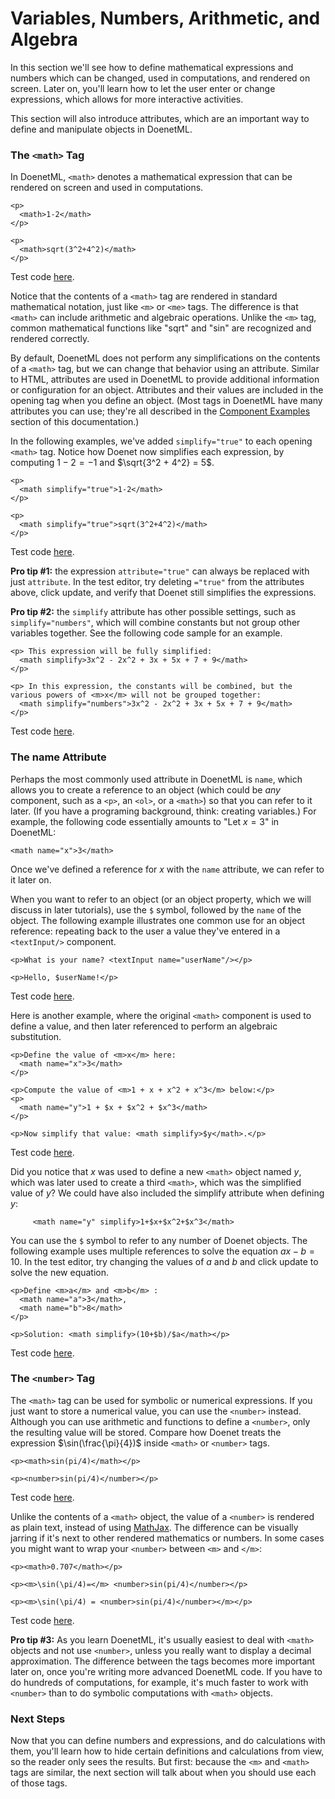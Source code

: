 
# Variables, Numbers, Arithmetic, and Algebra

In this section we'll see how to define mathematical expressions and numbers which can be changed, used in computations, and rendered on screen. Later on, you'll learn how to let the user enter or change expressions, which allows for more interactive activities.

This section will also introduce attributes, which are an important way to define and manipulate objects in DoenetML.

### The `<math>` Tag
In DoenetML, `<math>` denotes a mathematical expression that can be rendered on screen and used in computations.

```doenet
<p>
  <math>1-2</math>
</p>

<p>
  <math>sqrt(3^2+4^2)</math>
</p>
```
Test code [here](https://www.doenet.org/portfolioeditor/_J1J2N530LyIvVWx64xB8V/_AgzWwqGV6Yy9DfqMyGlFm).

Notice that the contents of a `<math>` tag are rendered in standard mathematical notation, just like `<m>` or `<me>` tags. The difference is that `<math>` can include arithmetic and algebraic operations. Unlike the `<m>` tag, common mathematical functions like "sqrt" and "sin" are recognized and rendered correctly.

By default, DoenetML does not perform any simplifications on the contents of a `<math>` tag, but we can change that behavior using an attribute. Similar to HTML, attributes are used in DoenetML to provide additional information or configuration for an object. Attributes and their values are included in the opening tag when you define an object. (Most tags in DoenetML have many attributes you can use; they're all described in the [Component Examples](../../reference/doenetML_components/componentIndex.mdx) section of this documentation.)

In the following examples, we've added `simplify="true"` to each opening `<math>` tag. Notice how Doenet now simplifies each expression, by computing $1 - 2 = -1$ and $\sqrt{3^2 + 4^2} = 5$.

```doenet
<p>
  <math simplify="true">1-2</math>
</p>

<p>
  <math simplify="true">sqrt(3^2+4^2)</math>
</p>
```
Test code [here](https://www.doenet.org/portfolioeditor/_J1J2N530LyIvVWx64xB8V/_AgzWwqGV6Yy9DfqMyGlFm).

**Pro tip #1:** the expression `attribute="true"` can always be replaced with just `attribute`. In the test editor, try deleting `="true"` from the attributes above, click update, and verify that Doenet still simplifies the expressions.

**Pro tip #2:** the `simplify` attribute has other possible settings, such as `simplify="numbers"`, which will combine constants but not group other variables together. See the following code sample for an example.

```doenet
<p> This expression will be fully simplified:
  <math simplify>3x^2 - 2x^2 + 3x + 5x + 7 + 9</math>
</p>

<p> In this expression, the constants will be combined, but the various powers of <m>x</m> will not be grouped together:
  <math simplify="numbers">3x^2 - 2x^2 + 3x + 5x + 7 + 9</math>
</p>
```
Test code [here](https://www.doenet.org/portfolioeditor/_J1J2N530LyIvVWx64xB8V/_AgzWwqGV6Yy9DfqMyGlFm).

### The name Attribute
Perhaps the most commonly used attribute in DoenetML is `name`, which allows you to create a reference to an object (which could be *any* component, such as a `<p>`, an `<ol>`, or a `<math>`) so that you can refer to it later. (If you have a programing background, think: creating variables.) For example, the following code essentially amounts to "Let $x = 3$" in DoenetML:
```doenet
<math name="x">3</math>
```

Once we've defined a reference for $x$ with the `name` attribute, we can refer to it later on. 

When you want to refer to an object (or an object property, which we will discuss in later tutorials), use the `$` symbol, followed by the `name` of the object. The following example illustrates one common use for an object reference: repeating back to the user a value they've entered in a `<textInput/>` component.

```doenet
<p>What is your name? <textInput name="userName"/></p>

<p>Hello, $userName!</p>
```
Test code [here](https://www.doenet.org/portfolioeditor/_J1J2N530LyIvVWx64xB8V/_AgzWwqGV6Yy9DfqMyGlFm).

Here is another example, where the original `<math>` component is used to define a value, and then later referenced to perform an algebraic substitution.

```doenet
<p>Define the value of <m>x</m> here:
  <math name="x">3</math>
</p>

<p>Compute the value of <m>1 + x + x^2 + x^3</m> below:</p>
<p>
  <math name="y">1 + $x + $x^2 + $x^3</math>
</p>

<p>Now simplify that value: <math simplify>$y</math>.</p>
```
Test code [here](https://www.doenet.org/portfolioeditor/_J1J2N530LyIvVWx64xB8V/_AgzWwqGV6Yy9DfqMyGlFm).

Did you notice that $x$ was used to define a new `<math>` object named $y$, which was later used to create a third `<math>`, which was the simplified value of $y$? We could have also included the simplify attribute when defining $y$:
```doenet
     <math name="y" simplify>1+$x+$x^2+$x^3</math>
```

You can use the `$` symbol to refer to any number of Doenet objects. The following example uses multiple references to solve the equation $a x - b = 10$. In the test editor, try changing the values of $a$ and $b$ and click update to solve the new equation.

```doenet
<p>Define <m>a</m> and <m>b</m> :
  <math name="a">3</math>, 
  <math name="b">8</math>
</p>

<p>Solution: <math simplify>(10+$b)/$a</math></p>
```
Test code [here](https://www.doenet.org/portfolioeditor/_J1J2N530LyIvVWx64xB8V/_AgzWwqGV6Yy9DfqMyGlFm).

### The `<number>` Tag
The `<math>` tag can be used for symbolic or numerical expressions. If you just want to store a numerical value, you can use the `<number>` instead. Although you can use arithmetic and functions to define a `<number>`, only the resulting value will be stored. Compare how Doenet treats the expression $\sin(\frac{\pi}{4})$ inside `<math>` or `<number>` tags.

```doenet
<p><math>sin(pi/4)</math></p>

<p><number>sin(pi/4)</number></p>  
```
Test code [here](https://www.doenet.org/portfolioeditor/_J1J2N530LyIvVWx64xB8V/_AgzWwqGV6Yy9DfqMyGlFm).

Unlike the contents of a `<math>` object, the value of a `<number>` is rendered as plain text, instead of using [MathJax](https://www.mathjax.org/). The difference can be visually jarring if it's next to other rendered mathematics or numbers. In some cases you might want to wrap your `<number>` between `<m>` and `</m>`:

```doenet
<p><math>0.707</math></p>

<p><m>\sin(\pi/4)=</m> <number>sin(pi/4)</number></p>  

<p><m>\sin(\pi/4) = <number>sin(pi/4)</number></m></p>  
```
Test code [here](https://www.doenet.org/portfolioeditor/_J1J2N530LyIvVWx64xB8V/_AgzWwqGV6Yy9DfqMyGlFm).

**Pro tip #3:** As you learn DoenetML, it's usually easiest to deal with `<math>` objects and not use `<number>`, unless you really want to display a decimal approximation. The difference between the tags becomes more important later on, once you're writing more advanced DoenetML code. If you have to do hundreds of computations, for example, it's much faster to work with `<number>` than to do symbolic computations with `<math>` objects.

### Next Steps
Now that you can define numbers and expressions, and do calculations with them, you'll learn how to hide certain definitions and calculations from view, so the reader only sees the results. But first: because the `<m>` and `<math>` tags are similar, the next section will talk about when you should use each of those tags.